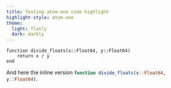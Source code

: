 ```yaml
---
title: Testing atom-one code highlight
highlight-style: atom-one
theme: 
  light: flatly
  dark: darkly
---
```



```.julia
function divide_floats(x::Float64, y::Float64)
    return x / y
end
```

And here the inline version `function divide_floats(x::Float64, y::Float64)`{.julia}.